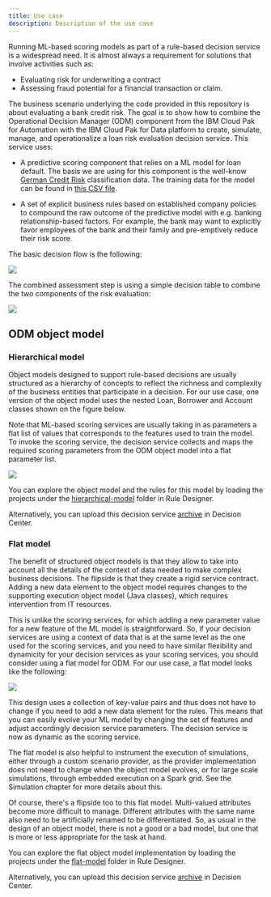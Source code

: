 ```yaml
---
title: Use case
description: Description of the use case
---
```


Running ML-based scoring models as part of a rule-based decision service is a widespread need. It is almost always a requirement for solutions that involve activities such as:
- Evaluating risk for underwriting a contract
- Assessing fraud potential for a financial transaction or claim.

The business scenario underlying the code provided in this repository is about evaluating a bank credit risk. The goal is to show how to combine the Operational Decision Manager (ODM) component from the IBM Cloud Pak for Automation with the IBM Cloud Pak for Data platform to create, simulate, manage, and operationalize a loan risk evaluation decision service. This service uses:

- A predictive scoring component that relies on a ML model for loan default. The basis we are using for this component is the well-know [German Credit Risk](https://archive.ics.uci.edu/ml/datasets/statlog+(german+credit+data)) classification data. The training data for the model can be found in [this CSV file](https://github.com/ibm-cloud-architecture/odm-cp4a-integration/blob/master/data/ml-training-data/gcr-training-data.csv).

- A set of explicit business rules based on established company policies to compound the raw outcome of the predictive model with e.g. banking relationship-based factors. For example, the bank may want to explicitly favor employees of the bank and their family and pre-emptively reduce their risk score.

The basic decision flow is the following:

![](../images/use-case-flow.png)

The combined assessment step is using a simple decision table to combine the two components of the risk evaluation:

![](../images/combined-risk-table.png)

## ODM object model

### Hierarchical model

Object models designed to support rule-based decisions are usually structured as a hierarchy of concepts to reflect the richness and complexity of the business entities that participate in a decision. For our use case, one version of the object model uses the nested Loan, Borrower and Account classes shown on the figure below.

Note that ML-based scoring services are usually taking in as parameters a flat list of values that corresponds to the features used to train the model.
To invoke the scoring service, the decision service collects and maps the required scoring parameters from the ODM object model into a flat parameter list.

![](../images/hierarchical-object-model.png)

You can explore the object model and the rules for this model by loading the projects under the [hierarchical-model](https://github.com/ibm-cloud-architecture/odm-cp4a-integration/tree/master/hierarchical-model) folder in Rule Designer.

Alternatively, you can upload this decision service [archive](https://github.com/ibm-cloud-architecture/odm-cp4a-integration/blob/master/data/exports/dc-export%20-%20risk-assessment-main.zip) in Decision Center.

### Flat model

The benefit of structured object models is that they allow to take into account all the details of the context of data needed to make complex business decisions. The flipside is that they create a rigid service contract. Adding a new data element to the object model requires changes to the supporting execution object model (Java classes), which requires intervention from IT resources.

This is unlike the scoring services, for which adding a new parameter value for a new feature of the ML model is straightforward. So, if your decision services are using a context of data that is at the same level as the one used for the scoring services, and you need to have similar flexibility and dynamicity for your decision services as your scoring services, you should consider using a flat model for ODM.
For our use case, a flat model looks like the following:

![](../images/flat-object-model.png)

This design uses a collection of key-value pairs and thus does not have to change if you need to add a new data element for the rules. This means that you can easily evolve your ML model by changing the set of features and adjust accordingly decision service parameters. The decision service is now as dynamic as the scoring service.

The flat model is also helpful to instrument the execution of simulations, either through a custom scenario provider, as the provider implementation does not need to change when the object model evolves, or for large scale simulations, through embedded execution on a Spark grid. See the Simulation chapter for more details about this.

Of course, there's a flipside too to this flat model. Multi-valued attributes become more difficult to manage. Different attributes with the same name also need to be artificially renamed to be differentiated. So, as usual in the design of an object model, there is not a good or a bad model, but one that is more or less appropriate for the task at hand.

You can explore the flat object model implementation by loading the projects under the [flat-model](https://github.com/ibm-cloud-architecture/odm-cp4a-integration/tree/master/flat-model) folder in Rule Designer.

Alternatively, you can upload this decision service [archive](https://github.com/ibm-cloud-architecture/odm-cp4a-integration/blob/master/data/exports/dc-export%20-%20dynamic-risk-assessment-main.zip) in Decision Center.


